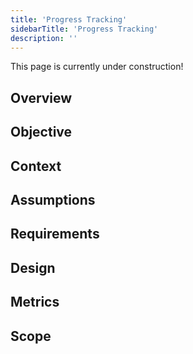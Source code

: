 ```yaml
---
title: 'Progress Tracking'
sidebarTitle: 'Progress Tracking'
description: ''
---
```


<Note>
    This page is currently under construction!
</Note>

## Overview

## Objective

## Context

## Assumptions

## Requirements

## Design

## Metrics

## Scope